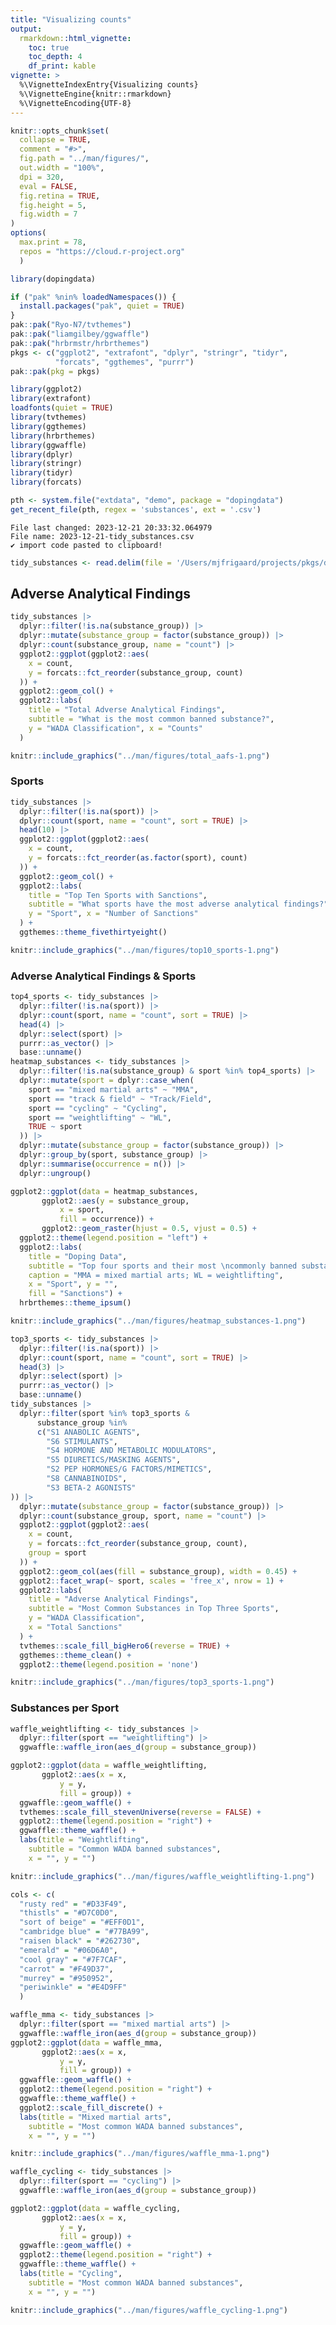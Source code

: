 ```yaml
---
title: "Visualizing counts"
output: 
  rmarkdown::html_vignette:
    toc: true
    toc_depth: 4
    df_print: kable
vignette: >
  %\VignetteIndexEntry{Visualizing counts}
  %\VignetteEngine{knitr::rmarkdown}
  %\VignetteEncoding{UTF-8}
---
```


```r
knitr::opts_chunk$set(
  collapse = TRUE,
  comment = "#>",
  fig.path = "../man/figures/",
  out.width = "100%",
  dpi = 320,
  eval = FALSE,
  fig.retina = TRUE,
  fig.height = 5,
  fig.width = 7
)
options(
  max.print = 78,
  repos = "https://cloud.r-project.org"
  )
```

```r
library(dopingdata)
```

``` r
if ("pak" %nin% loadedNamespaces()) {
  install.packages("pak", quiet = TRUE)
}
pak::pak("Ryo-N7/tvthemes")
pak::pak("liamgilbey/ggwaffle")
pak::pak("hrbrmstr/hrbrthemes")
pkgs <- c("ggplot2", "extrafont", "dplyr", "stringr", "tidyr",
          "forcats", "ggthemes", "purrr")
pak::pak(pkg = pkgs)
```

``` r
library(ggplot2)
library(extrafont)
loadfonts(quiet = TRUE)
library(tvthemes)
library(ggthemes)
library(hrbrthemes)
library(ggwaffle)
library(dplyr)
library(stringr)
library(tidyr)
library(forcats)
```

``` r
pth <- system.file("extdata", "demo", package = "dopingdata")
get_recent_file(pth, regex = 'substances', ext = '.csv')
```

```
File last changed: 2023-12-21 20:33:32.064979
File name: 2023-12-21-tidy_substances.csv
✔ import code pasted to clipboard!
```

``` r
tidy_substances <- read.delim(file = '/Users/mjfrigaard/projects/pkgs/dopingdata/inst/extdata/demo/2023-12-21-tidy_substances.csv', sep = ',')
```


## Adverse Analytical Findings

``` r
tidy_substances |>
  dplyr::filter(!is.na(substance_group)) |>
  dplyr::mutate(substance_group = factor(substance_group)) |>
  dplyr::count(substance_group, name = "count") |>
  ggplot2::ggplot(ggplot2::aes(
    x = count,
    y = forcats::fct_reorder(substance_group, count)
  )) +
  ggplot2::geom_col() + 
  ggplot2::labs(
    title = "Total Adverse Analytical Findings",
    subtitle = "What is the most common banned substance?",
    y = "WADA Classification", x = "Counts"
  )
```



```r
knitr::include_graphics("../man/figures/total_aafs-1.png")
```


### Sports 

``` r
tidy_substances |>
  dplyr::filter(!is.na(sport)) |>
  dplyr::count(sport, name = "count", sort = TRUE) |>
  head(10) |> 
  ggplot2::ggplot(ggplot2::aes(
    x = count,
    y = forcats::fct_reorder(as.factor(sport), count)
  )) +
  ggplot2::geom_col() + 
  ggplot2::labs(
    title = "Top Ten Sports with Sanctions",
    subtitle = "What sports have the most adverse analytical findings?",
    y = "Sport", x = "Number of Sanctions"
  ) + 
  ggthemes::theme_fivethirtyeight()
```



```r
knitr::include_graphics("../man/figures/top10_sports-1.png")
```


### Adverse Analytical Findings & Sports 

``` r
top4_sports <- tidy_substances |>
  dplyr::filter(!is.na(sport)) |>
  dplyr::count(sport, name = "count", sort = TRUE) |>
  head(4) |> 
  dplyr::select(sport) |> 
  purrr::as_vector() |> 
  base::unname()
heatmap_substances <- tidy_substances |> 
  dplyr::filter(!is.na(substance_group) & sport %in% top4_sports) |> 
  dplyr::mutate(sport = dplyr::case_when(
    sport == "mixed martial arts" ~ "MMA",
    sport == "track & field" ~ "Track/Field",
    sport == "cycling" ~ "Cycling",
    sport == "weightlifting" ~ "WL",
    TRUE ~ sport
  )) |> 
  dplyr::mutate(substance_group = factor(substance_group)) |> 
  dplyr::group_by(sport, substance_group) |>
  dplyr::summarise(occurrence = n()) |>
  dplyr::ungroup()
```

``` r
ggplot2::ggplot(data = heatmap_substances, 
       ggplot2::aes(y = substance_group,
           x = sport,
           fill = occurrence)) + 
       ggplot2::geom_raster(hjust = 0.5, vjust = 0.5) + 
  ggplot2::theme(legend.position = "left") + 
  ggplot2::labs(
    title = "Doping Data",
    subtitle = "Top four sports and their most \ncommonly banned substances",
    caption = "MMA = mixed martial arts; WL = weightlifting",
    x = "Sport", y = "", 
    fill = "Sanctions") + 
  hrbrthemes::theme_ipsum()
```


```r
knitr::include_graphics("../man/figures/heatmap_substances-1.png")
```

``` r
top3_sports <- tidy_substances |>
  dplyr::filter(!is.na(sport)) |>
  dplyr::count(sport, name = "count", sort = TRUE) |>
  head(3) |> 
  dplyr::select(sport) |> 
  purrr::as_vector() |> 
  base::unname()
tidy_substances |> 
  dplyr::filter(sport %in% top3_sports & 
      substance_group %in% 
      c("S1 ANABOLIC AGENTS", 
        "S6 STIMULANTS", 
        "S4 HORMONE AND METABOLIC MODULATORS", 
        "S5 DIURETICS/MASKING AGENTS", 
        "S2 PEP HORMONES/G FACTORS/MIMETICS", 
        "S8 CANNABINOIDS", 
        "S3 BETA-2 AGONISTS"
)) |> 
  dplyr::mutate(substance_group = factor(substance_group)) |>
  dplyr::count(substance_group, sport, name = "count") |>
  ggplot2::ggplot(ggplot2::aes(
    x = count,
    y = forcats::fct_reorder(substance_group, count), 
    group = sport
  )) +
  ggplot2::geom_col(aes(fill = substance_group), width = 0.45) + 
  ggplot2::facet_wrap(~ sport, scales = 'free_x', nrow = 1) +
  ggplot2::labs(
    title = "Adverse Analytical Findings",
    subtitle = "Most Common Substances in Top Three Sports",
    y = "WADA Classification", 
    x = "Total Sanctions"
  ) + 
  tvthemes::scale_fill_bigHero6(reverse = TRUE) +
  ggthemes::theme_clean() +
  ggplot2::theme(legend.position = 'none')
```

```r
knitr::include_graphics("../man/figures/top3_sports-1.png")
```

### Substances per Sport

``` r
waffle_weightlifting <- tidy_substances |> 
  dplyr::filter(sport == "weightlifting") |>     
  ggwaffle::waffle_iron(aes_d(group = substance_group))

ggplot2::ggplot(data = waffle_weightlifting, 
       ggplot2::aes(x = x, 
           y = y, 
           fill = group)) + 
  ggwaffle::geom_waffle() +
  tvthemes::scale_fill_stevenUniverse(reverse = FALSE) +
  ggplot2::theme(legend.position = "right") +
  ggwaffle::theme_waffle() + 
  labs(title = "Weightlifting",
    subtitle = "Common WADA banned substances",
    x = "", y = "")
```

```r
knitr::include_graphics("../man/figures/waffle_weightlifting-1.png")
```

```r
cols <- c(
  "rusty red" = "#D33F49", 
  "thistls" = "#D7C0D0", 
  "sort of beige" = "#EFF0D1", 
  "cambridge blue" = "#77BA99", 
  "raisen black" = "#262730", 
  "emerald" = "#06D6A0",
  "cool gray" = "#7F7CAF",
  "carrot" = "#F49D37",
  "murrey" = "#950952",
  "periwinkle" = "#E4D9FF"
  )
```

``` r
waffle_mma <- tidy_substances |> 
  dplyr::filter(sport == "mixed martial arts") |>     
  ggwaffle::waffle_iron(aes_d(group = substance_group))
ggplot2::ggplot(data = waffle_mma, 
       ggplot2::aes(x = x, 
           y = y, 
           fill = group)) + 
  ggwaffle::geom_waffle() +
  ggplot2::theme(legend.position = "right") +
  ggwaffle::theme_waffle() + 
  ggplot2::scale_fill_discrete() +
  labs(title = "Mixed martial arts",
    subtitle = "Most common WADA banned substances",
    x = "", y = "")
```

```r
knitr::include_graphics("../man/figures/waffle_mma-1.png")
```

``` r
waffle_cycling <- tidy_substances |> 
  dplyr::filter(sport == "cycling") |>     
  ggwaffle::waffle_iron(aes_d(group = substance_group))

ggplot2::ggplot(data = waffle_cycling, 
       ggplot2::aes(x = x, 
           y = y, 
           fill = group)) + 
  ggwaffle::geom_waffle() +
  ggplot2::theme(legend.position = "right") +
  ggwaffle::theme_waffle() + 
  labs(title = "Cycling",
    subtitle = "Most common WADA banned substances",
    x = "", y = "")
```



```r
knitr::include_graphics("../man/figures/waffle_cycling-1.png")
```
